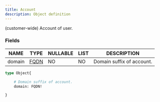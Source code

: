 ```yaml
---
title: Account
description: Object definition
---
```


(customer-wide) Account of user.

### Fields

| NAME | TYPE | NULLABLE | LIST | DESCRIPTION |
| - | - | - | - | - |
| domain | [FQDN](../ecdn-api-scalars/FQDN) | NO | NO | Domain suffix of account. | 

```graphql
type Object{

	# Domain suffix of account.
	domain: FQDN!

}
```

